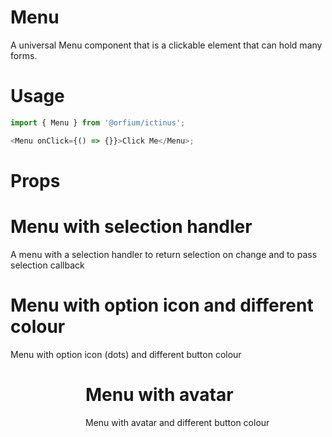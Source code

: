
<Meta title="Design System/Menu" component={Menu} />

# Menu

A universal Menu component that is a clickable element that can hold many forms.

# Usage

```js
import { Menu } from '@orfium/ictinus';

<Menu onClick={() => {}}>Click Me</Menu>;
```

# Props

<Props of={Menu} />

# Menu with selection handler

A menu with a selection handler to return selection on change and to pass selection callback

<Preview>
  <Story name="Menu with selection handler">
    <MenuShowcase />
  </Story>
</Preview>

# Menu with option icon and different colour

Menu with option icon (dots) and different button colour

<Preview>
  <Story name="Menu with option icon and different colour">
    <Stack>
      <Menu
        items={['My Profile', 'Settings', 'Billing', 'Notifications', 'Logout']}
        buttonText={'More'}
        buttonType={'warning'}
        color={'darkGray-600'}
        rightIconName={'dotsVertical'}
        avatar={{ src: '', letter: '' }}
      />
      <Menu
        items={['My Profile', 'Settings', 'Billing', 'Notifications', 'Logout']}
        buttonText={'More'}
        buttonType={'warning'}
        color={'darkGray-100'}
        rightIconName={'dotsVertical'}
        avatar={{ src: '', letter: '' }}
      />
      <Menu
        items={['My Profile', 'Settings', 'Billing', 'Notifications', 'Logout']}
        buttonText={'More'}
        buttonType={'warning'}
        filled={false}
        color={'darkGray-600'}
        rightIconName={'dotsVertical'}
        avatar={{ src: '', letter: '' }}
      />
    </Stack>
  </Story>
</Preview>

# Menu with avatar

Menu with avatar and different button colour

<Preview>
  <Story name="Menu with avatar and different button colour">
    <Stack>
      <Menu
        items={['My Profile', 'Settings', 'Billing', 'Notifications', 'Logout']}
        buttonText={'Tom Cruise'}
        buttonType={'warning'}
        color={'darkGray-600'}
        rightIconName={'arrowDown'}
        avatar={{ src: '', letter: 'TC' }}
      />
      <Menu
        items={[
          'My Profile',
          'Settings',
          'Billing',
          'Notifications',
          'Logout',
          'My Profile 1',
          'Settings 1',
          'Billing 1',
          'Notifications 1',
          'Logout 1',
        ]}
        buttonText={'Tom Cruise'}
        buttonType={'warning'}
        color={'darkGray-600'}
        rightIconName={'arrowDown'}
        avatar={{ src: 'https://material-ui.com/static/images/avatar/1.jpg', letter: 'PV' }}
      />
      <Menu
        items={['My Profile', 'Settings', 'Billing', 'Notifications', 'Logout']}
        buttonText={'Tom Cruise'}
        buttonType={'warning'}
        color={'darkGray-600'}
        rightIconName={'arrowDown'}
        avatar={{ src: '', letter: '' }}
      />
      <Menu
        items={['My Profile', 'Settings', 'Billing', 'Notifications', 'Logout']}
        buttonText={'Tom Cruise'}
        buttonType={'warning'}
        color={'lightTintedGrey-100'}
        rightIconName={'arrowDown'}
        avatar={{ src: '', letter: '', color: 'teal-500' }}
      />
    </Stack>
  </Story>
</Preview>
